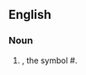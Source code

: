 ==English==

===Noun===
{{en-noun}}

# {{lb|en|rare}} {{alternative form of|octothorpe|nodot=1|lang=en}}, the symbol #.